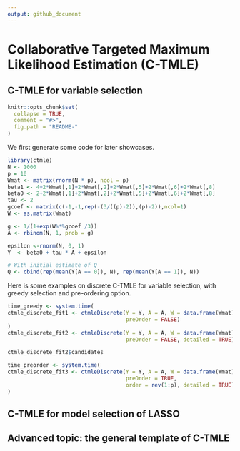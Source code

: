 ```yaml
---
output: github_document
---
```


<!-- README.md is generated from README.Rmd. Please edit that file -->

# Collaborative Targeted Maximum Likelihood Estimation (C-TMLE)

## C-TMLE for variable selection

```r
knitr::opts_chunk$set(
  collapse = TRUE,
  comment = "#>",
  fig.path = "README-"
)
```

We first generate some code for later showcases.

```r
library(ctmle)
N <- 1000
p = 10
Wmat <- matrix(rnorm(N * p), ncol = p)
beta1 <- 4+2*Wmat[,1]+2*Wmat[,2]+2*Wmat[,5]+2*Wmat[,6]+2*Wmat[,8]
beta0 <- 2+2*Wmat[,1]+2*Wmat[,2]+2*Wmat[,5]+2*Wmat[,6]+2*Wmat[,8]
tau <- 2
gcoef <- matrix(c(-1,-1,rep(-(3/((p)-2)),(p)-2)),ncol=1)
W <- as.matrix(Wmat)

g <- 1/(1+exp(W%*%gcoef /3))
A <- rbinom(N, 1, prob = g)

epsilon <-rnorm(N, 0, 1)
Y  <- beta0 + tau * A + epsilon

# With initial estimate of Q
Q <- cbind(rep(mean(Y[A == 0]), N), rep(mean(Y[A == 1]), N))
```


Here is some examples on discrete C-TMLE for variable selection, with greedy selection and pre-ordering option.

```r

time_greedy <- system.time(
ctmle_discrete_fit1 <- ctmleDiscrete(Y = Y, A = A, W = data.frame(Wmat), Q = Q,
                                     preOrder = FALSE)
)
ctmle_discrete_fit2 <- ctmleDiscrete(Y = Y, A = A, W = data.frame(Wmat),
                                     preOrder = FALSE, detailed = TRUE)

ctmle_discrete_fit2$candidates

time_preorder <- system.time(
ctmle_discrete_fit3 <- ctmleDiscrete(Y = Y, A = A, W = data.frame(Wmat), Q = Q,
                                     preOrder = TRUE,
                                     order = rev(1:p), detailed = TRUE)
)

```


## C-TMLE for model selection of LASSO



## Advanced topic: the general template of C-TMLE
